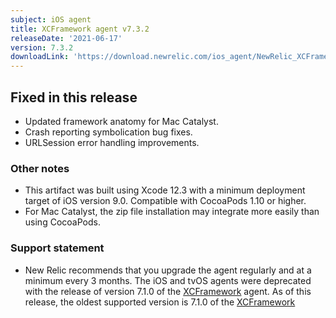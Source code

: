 ```yaml
---
subject: iOS agent
title: XCFramework agent v7.3.2
releaseDate: '2021-06-17'
version: 7.3.2
downloadLink: 'https://download.newrelic.com/ios_agent/NewRelic_XCFramework_Agent_7.3.2.zip'
---
```


## Fixed in this release

* Updated framework anatomy for Mac Catalyst.
* Crash reporting symbolication bug fixes.
* URLSession error handling improvements.

### Other notes

* This artifact was built using Xcode 12.3 with a minimum deployment target of iOS version 9.0. Compatible with CocoaPods 1.10 or higher.
* For Mac Catalyst, the zip file installation may integrate more easily than using CocoaPods.

### Support statement

* New Relic recommends that you upgrade the agent regularly and at a minimum every 3 months. The iOS and tvOS agents were deprecated with the release of version 7.1.0 of the [XCFramework](https://docs.newrelic.com/docs/release-notes/mobile-release-notes/xcframework-release-notes/xcframework-agent-710) agent. As of this release, the oldest supported version is 7.1.0 of the [XCFramework](https://docs.newrelic.com/docs/release-notes/mobile-release-notes/ios-release-notes/ios-agent-710)
